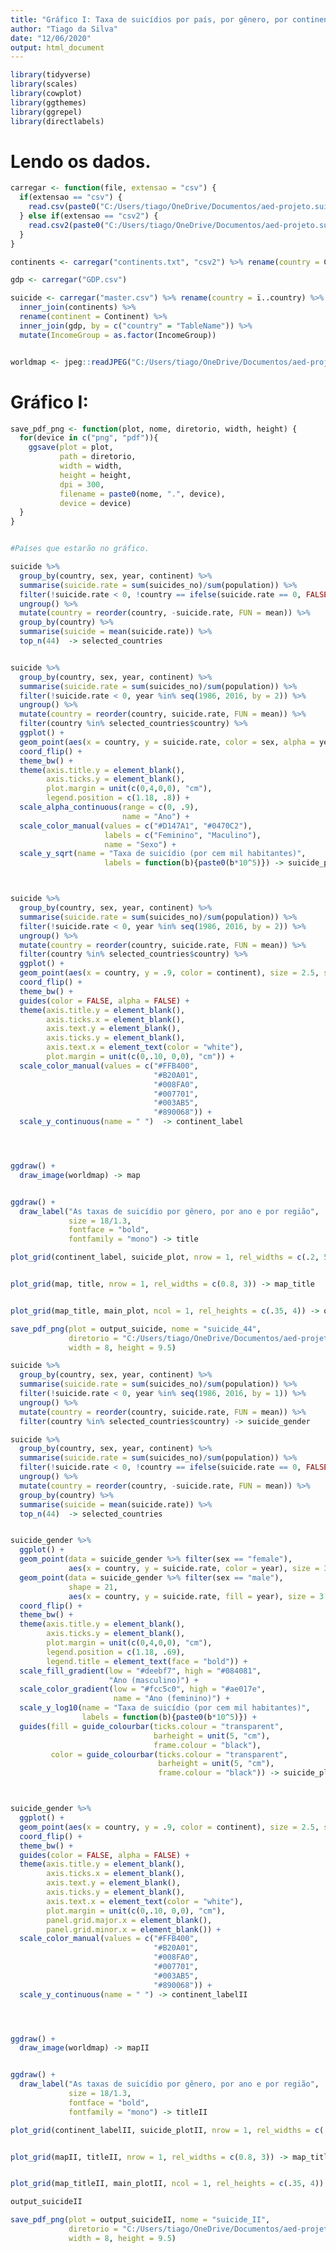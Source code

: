 ```yaml
---
title: "Gráfico I: Taxa de suicídios por país, por gênero, por continente e por ano"
author: "Tiago da Silva"
date: "12/06/2020"
output: html_document
---
```


```r
library(tidyverse)
library(scales)
library(cowplot)
library(ggthemes)
library(ggrepel)
library(directlabels)
```

# Lendo os dados.

```r

carregar <- function(file, extensao = "csv") {
  if(extensao == "csv") {
    read.csv(paste0("C:/Users/tiago/OneDrive/Documentos/aed-projeto.suicidio/data/", file))
  } else if(extensao == "csv2") {
    read.csv2(paste0("C:/Users/tiago/OneDrive/Documentos/aed-projeto.suicidio/data/", file))
  }
}

continents <- carregar("continents.txt", "csv2") %>% rename(country = Country)

gdp <- carregar("GDP.csv")

suicide <- carregar("master.csv") %>% rename(country = ï..country) %>%
  inner_join(continents) %>%
  rename(continent = Continent) %>%
  inner_join(gdp, by = c("country" = "TableName")) %>%
  mutate(IncomeGroup = as.factor(IncomeGroup))


worldmap <- jpeg::readJPEG("C:/Users/tiago/OneDrive/Documentos/aed-projeto.suicidio/data/world_map.jpg")

```


# Gráfico I:

```r


save_pdf_png <- function(plot, nome, diretorio, width, height) {
  for(device in c("png", "pdf")){
    ggsave(plot = plot,
           path = diretorio,
           width = width,
           height = height,
           dpi = 300,
           filename = paste0(nome, ".", device),
           device = device)
  }
}


#Países que estarão no gráfico.

suicide %>%
  group_by(country, sex, year, continent) %>%
  summarise(suicide.rate = sum(suicides_no)/sum(population)) %>%
  filter(!suicide.rate < 0, !country == ifelse(suicide.rate == 0, FALSE, TRUE)) %>%
  ungroup() %>%
  mutate(country = reorder(country, -suicide.rate, FUN = mean)) %>%
  group_by(country) %>%
  summarise(suicide = mean(suicide.rate)) %>%
  top_n(44)  -> selected_countries


suicide %>%
  group_by(country, sex, year, continent) %>%
  summarise(suicide.rate = sum(suicides_no)/sum(population)) %>%
  filter(!suicide.rate < 0, year %in% seq(1986, 2016, by = 2)) %>%
  ungroup() %>%
  mutate(country = reorder(country, suicide.rate, FUN = mean)) %>%
  filter(country %in% selected_countries$country) %>%
  ggplot() +
  geom_point(aes(x = country, y = suicide.rate, color = sex, alpha = year), size = 3.5) +
  coord_flip() +
  theme_bw() +
  theme(axis.title.y = element_blank(),
        axis.ticks.y = element_blank(),
        plot.margin = unit(c(0,4,0,0), "cm"),
        legend.position = c(1.18, .8)) +
  scale_alpha_continuous(range = c(0, .9),
                         name = "Ano") +
  scale_color_manual(values = c("#D147A1", "#0470C2"),
                     labels = c("Feminino", "Maculino"),
                     name = "Sexo") +
  scale_y_sqrt(name = "Taxa de suicídio (por cem mil habitantes)",
                     labels = function(b){paste0(b*10^5)}) -> suicide_plot



suicide %>% 
  group_by(country, sex, year, continent) %>%
  summarise(suicide.rate = sum(suicides_no)/sum(population)) %>%
  filter(!suicide.rate < 0, year %in% seq(1986, 2016, by = 2)) %>%
  ungroup() %>%
  mutate(country = reorder(country, suicide.rate, FUN = mean)) %>%
  filter(country %in% selected_countries$country) %>%
  ggplot() +
  geom_point(aes(x = country, y = .9, color = continent), size = 2.5, shape = 15) +
  coord_flip() +
  theme_bw() +
  guides(color = FALSE, alpha = FALSE) +
  theme(axis.title.y = element_blank(),
        axis.ticks.x = element_blank(),
        axis.text.y = element_blank(),
        axis.ticks.y = element_blank(),
        axis.text.x = element_text(color = "white"),
        plot.margin = unit(c(0,.10, 0,0), "cm")) +
  scale_color_manual(values = c("#FFB400",
                                "#B20A01",
                                "#008FA0",
                                "#007701",
                                "#003AB5",
                                "#890068")) +
  scale_y_continuous(name = " ")  -> continent_label




ggdraw() +
  draw_image(worldmap) -> map


ggdraw() +
  draw_label("As taxas de suicídio por gênero, por ano e por região",
             size = 18/1.3,
             fontface = "bold",
             fontfamily = "mono") -> title

plot_grid(continent_label, suicide_plot, nrow = 1, rel_widths = c(.2, 5)) -> main_plot


plot_grid(map, title, nrow = 1, rel_widths = c(0.8, 3)) -> map_title


plot_grid(map_title, main_plot, ncol = 1, rel_heights = c(.35, 4)) -> output_suicide

save_pdf_png(plot = output_suicide, nome = "suicide_44", 
             diretorio = "C:/Users/tiago/OneDrive/Documentos/aed-projeto.suicidio/output",
             width = 8, height = 9.5)

```

```r

suicide %>%
  group_by(country, sex, year, continent) %>%
  summarise(suicide.rate = sum(suicides_no)/sum(population)) %>%
  filter(!suicide.rate < 0, year %in% seq(1986, 2016, by = 1)) %>%
  ungroup() %>%
  mutate(country = reorder(country, suicide.rate, FUN = mean)) %>%
  filter(country %in% selected_countries$country) -> suicide_gender

suicide %>%
  group_by(country, sex, year, continent) %>%
  summarise(suicide.rate = sum(suicides_no)/sum(population)) %>%
  filter(!suicide.rate < 0, !country == ifelse(suicide.rate == 0, FALSE, TRUE)) %>%
  ungroup() %>%
  mutate(country = reorder(country, -suicide.rate, FUN = mean)) %>%
  group_by(country) %>%
  summarise(suicide = mean(suicide.rate)) %>%
  top_n(44)  -> selected_countries


suicide_gender %>%
  ggplot() +
  geom_point(data = suicide_gender %>% filter(sex == "female"), 
             aes(x = country, y = suicide.rate, color = year), size = 3.5) +
  geom_point(data = suicide_gender %>% filter(sex == "male"),
             shape = 21,
             aes(x = country, y = suicide.rate, fill = year), size = 3.5, color = "transparent") +
  coord_flip() +
  theme_bw() +
  theme(axis.title.y = element_blank(),
        axis.ticks.y = element_blank(),
        plot.margin = unit(c(0,4,0,0), "cm"),
        legend.position = c(1.18, .69),
        legend.title = element_text(face = "bold")) +
  scale_fill_gradient(low = "#deebf7", high = "#084081",
                      "Ano (masculino)") + 
  scale_color_gradient(low = "#fcc5c0", high = "#ae017e",
                       name = "Ano (feminino)") +
  scale_y_log10(name = "Taxa de suicídio (por cem mil habitantes)",
                labels = function(b){paste0(b*10^5)}) +
  guides(fill = guide_colourbar(ticks.colour = "transparent", 
                                barheight = unit(5, "cm"),
                                frame.colour = "black"),
         color = guide_colourbar(ticks.colour = "transparent", 
                                 barheight = unit(5, "cm"),
                                 frame.colour = "black")) -> suicide_plotII



suicide_gender %>%
  ggplot() +
  geom_point(aes(x = country, y = .9, color = continent), size = 2.5, shape = 15) +
  coord_flip() +
  theme_bw() +
  guides(color = FALSE, alpha = FALSE) +
  theme(axis.title.y = element_blank(),
        axis.ticks.x = element_blank(),
        axis.text.y = element_blank(),
        axis.ticks.y = element_blank(),
        axis.text.x = element_text(color = "white"),
        plot.margin = unit(c(0,.10, 0,0), "cm"),
        panel.grid.major.x = element_blank(),
        panel.grid.minor.x = element_blank()) +
  scale_color_manual(values = c("#FFB400",
                                "#B20A01",
                                "#008FA0",
                                "#007701",
                                "#003AB5",
                                "#890068")) +
  scale_y_continuous(name = " ") -> continent_labelII




ggdraw() +
  draw_image(worldmap) -> mapII


ggdraw() +
  draw_label("As taxas de suicídio por gênero, por ano e por região",
             size = 18/1.3,
             fontface = "bold",
             fontfamily = "mono") -> titleII

plot_grid(continent_labelII, suicide_plotII, nrow = 1, rel_widths = c(.2, 5)) -> main_plotII


plot_grid(mapII, titleII, nrow = 1, rel_widths = c(0.8, 3)) -> map_titleII


plot_grid(map_titleII, main_plotII, ncol = 1, rel_heights = c(.35, 4)) -> output_suicideII

output_suicideII

save_pdf_png(plot = output_suicideII, nome = "suicide_II", 
             diretorio = "C:/Users/tiago/OneDrive/Documentos/aed-projeto.suicidio/output",
             width = 8, height = 9.5)


```




